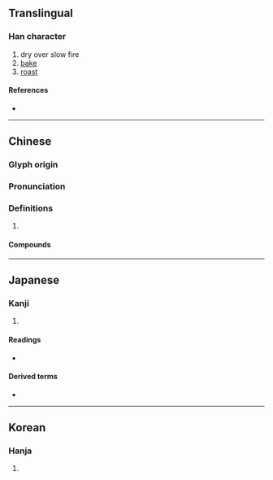 {{character info/new}}
==Translingual==

===Han character===
{{Han char|rn=86|rad=火|as=08|sn=12|four=90861|canj=FYTR|ids=⿰火咅}}

# dry over slow fire
# [[bake]]
# [[roast]]

====References====
* {{Han ref|kx=0673.120|dkj=19099|dj=1081.140|hdz=32210.130|uh=7119|ud=28953|bh=B548|bd=46408}}

----

==Chinese==
{{zh-forms}}

===Glyph origin===
{{Han etym}}

===Pronunciation===
{{zh-pron
|m=bèi,fèn
|c=bui6
|mn=qz,xm,zz:pōe/qz:pēr/xm:pē
|mc=y
|oc=y
|cat=
}}

===Definitions===
{{zh-hanzi}}

# {{rfdef|zh}}

====Compounds====
{{zh-der|預焙|焙藥|焙粉|焙煎|焙燒窯|焙燒爐|焙燒|焙烤|焙火爐|焙果|焙乾|焙製|烘焙箱|烘焙店|烘焙|炭焙}}

----

==Japanese==

===Kanji===
{{ja-kanji|grade=|rs=火08}}

# {{defn|lang=ja|sort=火08}}

====Readings====
* {{ja-readings|goon=[[ばい]] (''bai'')|kanon=[[はい]] (''hai'')|kanyoon=[[ほう]] (''hō'')|kun=[[ほうじる]] ([[焙じる]], ''[[hōjiru]]''), [[あぶる]] ([[焙る]], ''[[aburu]]'')}}

====Derived terms====
* {{ja-r|焙る|あぶる}}

----

==Korean==

===Hanja===
{{ko-hanja|hangeul=배|eumhun=|rv=bae|mr=pae|y=pay}}

# {{defn|lang=ko|sort=火08}}